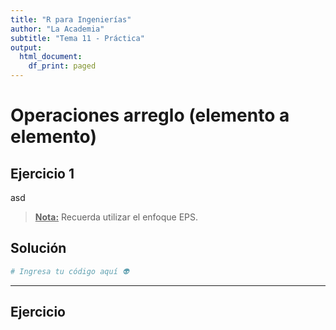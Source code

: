 ```yaml
---
title: "R para Ingenierías"
author: "La Academia"
subtitle: "Tema 11 - Práctica"
output:
  html_document:
    df_print: paged
---
```


# Operaciones arreglo (elemento a elemento)

## Ejercicio 1

asd

> [**Nota:**]{.underline} Recuerda utilizar el enfoque EPS.

## Solución

```r
# Ingresa tu código aquí 👽
```

------------------------------------------------------------------------

## Ejercicio
